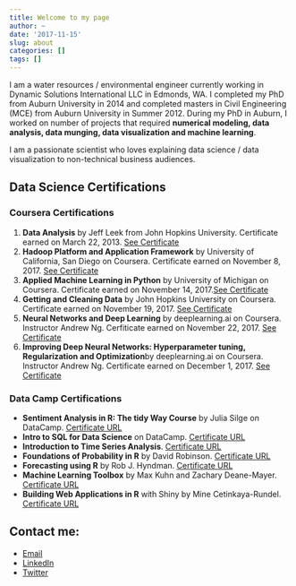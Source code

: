 ```yaml
---
title: Welcome to my page
author: ~
date: '2017-11-15'
slug: about
categories: []
tags: []
---
```


I am a water resources / environmental engineer currently working in Dynamic Solutions International LLC in Edmonds, WA. I completed my PhD from Auburn University in 2014 and completed masters in Civil Engineering (MCE) from Auburn University in Summer 2012. During my PhD in Auburn, I worked on number of projects that required **numerical modeling, data analysis, data munging, data visualization and machine learning**. 

I am a passionate scientist who loves explaining data science / data visualization to non-technical business audiences.

## Data Science Certifications

### Coursera Certifications

1. **Data Analysis** by Jeff Leek from John Hopkins University. Certificate earned on March 22, 2013. [See Certificate](/coursera_data-analysis_2013.pdf)
2. **Hadoop Platform and Application Framework** by University of California, San Diego on Coursera. Certificate earned on November 8, 2017. [See Certificate](https://www.coursera.org/account/accomplishments/certificate/ZCGQY78573EE)
3. **Applied Machine Learning in Python** by University of Michigan on Coursera. Certificate earned on November 14, 2017.[See Certificate](https://www.coursera.org/account/accomplishments/certificate/HZCZSCN935H9)
4. **Getting and Cleaning Data** by John Hopkins University on Coursera. Certificate earned on November 19, 2017. [See Certificate](https://www.coursera.org/account/accomplishments/certificate/N7XKL4FNPM49)
5. **Neural Networks and Deep Learning** by deeplearning.ai on Coursera. Instructor Andrew Ng. Cerfiticate earned on November 22, 2017. [See Certificate](https://www.coursera.org/account/accomplishments/certificate/KWHYWNZM4ZP6)
6. **Improving Deep Neural Networks: Hyperparameter tuning, Regularization and Optimization**by deeplearning.ai on Coursera. Instructor 
Andrew Ng. Certificate earned on December 1, 2017. [See Certificate](https://www.coursera.org/account/accomplishments/certificate/PGV68NUS9CW7)

### Data Camp Certifications

* **Sentiment Analysis in R: The tidy Way Course** by Julia Silge on DataCamp. [Certificate URL](https://www.datacamp.com/statement-of-accomplishment/course/2cd9bf4f0f0fd6eff63127e196610a14610b8b61)
* **Intro to SQL for Data Science** on DataCamp. [Certificate URL](https://www.datacamp.com/statement-of-accomplishment/course/f195cb2bdcc5b078ad8b7a50d86c06f0f34b2339)
* **Introduction to Time Series Analysis**. [Certificate URL](https://www.datacamp.com/statement-of-accomplishment/course/8077bbacc7dc790d8f02e0c4c53c72f52cd4d769)
* **Foundations of Probability in R** by David Robinson. [Certificate URL](https://www.datacamp.com/statement-of-accomplishment/course/106d347a2e29176bed79409ace9a094d6550545a)
* **Forecasting using R** by Rob J. Hyndman. [Certificate URL](https://www.datacamp.com/statement-of-accomplishment/course/e8c27f5836901edb9d65e3505361a9803a59c08c)
* **Machine Learning Toolbox** by Max Kuhn and Zachary Deane-Mayer. [Certificate URL](https://www.datacamp.com/statement-of-accomplishment/course/6088f995e2f829f91946e541b6dcb5128e43c83f)
* **Building Web Applications in R** with Shiny by Mine Cetinkaya-Rundel. [Certificate URL](https://www.datacamp.com/statement-of-accomplishment/course/722b5f4e6c41f81090e1e286025dce25db75c560)

## Contact me: 

* [Email](mailto::janesh.devkota@gmail.com)
* [LinkedIn](https://www.linkedin.com/in/janesh-devkota-b3b60644/)
* [Twitter](https://www.twitter.com/janeshdev)